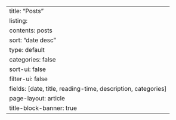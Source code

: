 ---
title: "Posts"
listing:
  contents: posts
  sort: "date desc"
  type: default
  categories: false
  sort-ui: false
  filter-ui: false
  fields: [date, title, reading-time, description, categories]
page-layout: article
title-block-banner: true
---